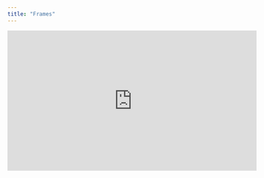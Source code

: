 ```yaml
---
title: "Frames"
---
```


<iframe width="560" height="315" src="https://www.youtube.com/embed/lbxamm5H0O8?si=PcJfjqb7SSJDRH5O" title="YouTube video player" frameborder="0" allow="accelerometer; autoplay; clipboard-write; encrypted-media; gyroscope; picture-in-picture; web-share" referrerpolicy="strict-origin-when-cross-origin" allowfullscreen />

Find a way to rephrase this into an action: Frames are enhanced groups that provide nested objects with additional functionality, empowering creators to work more efficiently and expand their capabilities.

## Using Frames to control nested objects

Objects nested within a Frame can be [constrained](/ff51f96a54184659ac45536cb54cdea6?pvs=25#a61fcb13545d47ed8dfa8fe44decc77b) to any of the Frame’s faces.

Objects nested within a Frame can be [clipped](/ff51f96a54184659ac45536cb54cdea6?pvs=25#6fe17b613aa449dfad7957a553f4a711) by its parent Frame.

Objects nested within a Frame can be [aligned and distributed](/ff51f96a54184659ac45536cb54cdea6?pvs=25#f32eb849cb914731a844103b9bdbfb16) based on that Frame’s boundaries.

Using Frames with the State Machine

## Creating Frames

## Clip objects with Frames

## Constrain objects with Frames

## Align and distribute objects within Frames